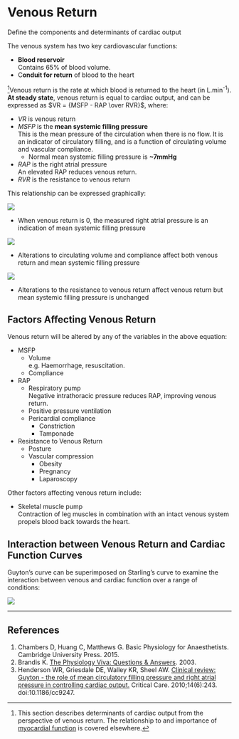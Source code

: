 # Venous Return

:::CICM
Define the components and determinants of cardiac output
:::

The venous system has two key cardiovascular functions:

* **Blood reservoir**\
Contains 65% of blood volume.
* C**onduit for return** of blood to the heart

^[This section describes determinants of cardiac output from the perspective of venous return. The relationship to and importance of [myocardial function](determinants_of_cardiac_output.md) is covered elsewhere.]Venous return is the rate at which blood is returned to the heart (in L.min^-1^). **At steady state**, venous return is equal to cardiac output, and can be expressed as $VR = {MSFP - RAP \over RVR}$, where:

* $VR$ is venous return
* $MSFP$ is the **mean systemic filling pressure**\
This is the mean pressure of the circulation when there is no flow. It is an indicator of circulatory filling, and is a function of circulating volume and vascular compliance.
    * Normal mean systemic filling pressure is **~7mmHg**\
* $RAP$ is the right atrial pressure\
An elevated RAP reduces venous return.
* $RVR$ is the resistance to venous return

This relationship can be expressed graphically:

<img src="/resources/venous-return.svg">

* When venous return is 0, the measured right atrial pressure is an indication of mean systemic filling pressure

<img src="/resources/venous-return-comp.svg">

* Alterations to circulating volume and compliance affect both venous return and mean systemic filling pressure

<img src="/resources/venous-return-rvr.svg">

* Alterations to the resistance to venous return affect venous return but mean systemic filling pressure is unchanged

## Factors Affecting Venous Return

Venous return will be altered by any of the variables in the above equation:

* MSFP
    * Volume\
    e.g. Haemorrhage, resuscitation.
    * Compliance\
* RAP
    * Respiratory pump\
    Negative intrathoracic pressure reduces RAP, improving venous return.
    * Positive pressure ventilation
    * Pericardial compliance
        * Constriction
        * Tamponade
* Resistance to Venous Return
    * Posture
    * Vascular compression
        * Obesity
        * Pregnancy
        * Laparoscopy

Other factors affecting venous return include:

* Skeletal muscle pump\
Contraction of leg muscles in combination with an intact venous system propels blood back towards the heart.


## Interaction between Venous Return and Cardiac Function Curves

Guyton's curve can be superimposed on Starling's curve to examine the interaction between venous and cardiac function over a range of conditions:

<img src="/resources/cardiac-function.svg">


---

## References


1. Chambers D, Huang C, Matthews G. Basic Physiology for Anaesthetists. Cambridge University Press. 2015.
2. Brandis K. [The Physiology Viva: Questions & Answers](http://www.anaesthesiamcq.com/vivabook.php). 2003.
3. Henderson WR, Griesdale DE, Walley KR, Sheel AW. [Clinical review: Guyton - the role of mean circulatory filling pressure and right atrial pressure in controlling cardiac output.](https://www.ncbi.nlm.nih.gov/pmc/articles/PMC3220048/) Critical Care. 2010;14(6):243. doi:10.1186/cc9247.